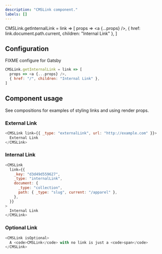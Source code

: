 ```yaml
---
description: "CMSLink component."
labels: []
---
```


CMSLink.getInternalLink = link => [
  props => <a {...props} />,
  { href: link.document.path.current, children: "Internal Link" },
]

## Configuration

FIXME configure for Gatsby

```js
CMSLink.getInternalLink = link => [
  props => <a {...props} />,
  { href: "/", children: "Internal Link" },
]
```

## Component usage

See compositions for examples of styling links and using render props.

### External Link

```js live
<CMSLink link={{ _type: "externalLink", url: "http://example.com" }}>
  External Link
</CMSLink>
```

### Internal Link

```js live
<CMSLink
  link={{
    _key: "d3d49d559627",
    _type: "internalLink",
    document: {
      _type: "collection",
      path: { _type: "slug", current: "/apparel" },
    },
  }}
>
  Internal Link
</CMSLink>
```

### Optional Link

```js live
<CMSLink isOptional>
  A <code>CMSLink</code> with no link is just a <code>span</code>
</CMSLink>
```
